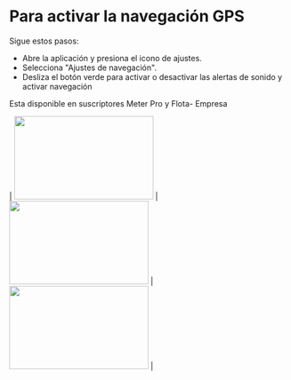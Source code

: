# Para activar la navegación GPS
 Sigue estos pasos:

* Abre la aplicación y presiona el icono de ajustes.
* Selecciona "Ajustes de navegación".
* Desliza el botón verde para activar o desactivar las alertas de sonido y activar navegación

Esta disponible en suscriptores Meter Pro y Flota- Empresa

| <img height="150" src="https://www.meterapp.co/screenshots/Screenshot_1703617906.png" width="250"/> | <Image height="150" src="https://www.meterapp.co/screenshots/Screenshot_1703617906.png" width="250"/> | <img height="150" src="https://www.meterapp.co/screenshots/Screenshot_1704214391.png" width="250"/> |